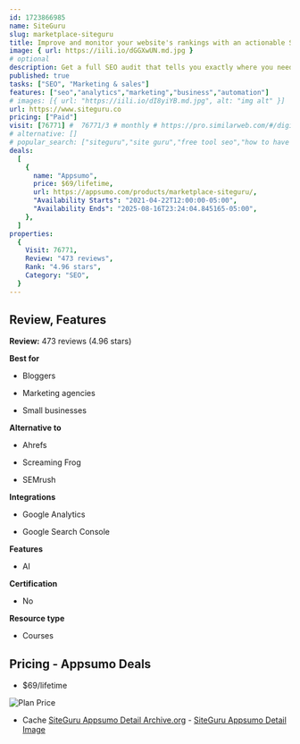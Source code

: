 ```yaml
---
id: 1723866985
name: SiteGuru
slug: marketplace-siteguru
title: Improve and monitor your website's rankings with an actionable SEO todo-list
image: { url: https://iili.io/dGGXwUN.md.jpg }
# optional
description: Get a full SEO audit that tells you exactly where you need to start to improve your rankingsWe give you an actionable to-do list that helps you improve your rankings and get more trafficBy combining data from Google Search Console and Google Analytics, we also help you monitor your SEO performance
published: true
tasks: ["SEO", "Marketing & sales"]
features: ["seo","analytics","marketing","business","automation"]
# images: [{ url: "https://iili.io/dI8yiYB.md.jpg", alt: "img alt" }]
url: https://www.siteguru.co
pricing: ["Paid"]
visit: [76771] #  76771/3 # monthly # https://pro.similarweb.com/#/digitalsuite/websiteanalysis/home
# alternative: []
# popular_search: ["siteguru","site guru","free tool seo","how to have different versions of a website for different regions","check og of my website"]
deals:
  [
    {
      name: "Appsumo",
      price: $69/lifetime,
      url: https://appsumo.com/products/marketplace-siteguru/,
      "Availability Starts": "2021-04-22T12:00:00-05:00",
      "Availability Ends": "2025-08-16T23:24:04.845165-05:00",
    },
  ]
properties:
  {
    Visit: 76771,
    Review: "473 reviews",
    Rank: "4.96 stars",
    Category: "SEO",
  }
---
```


## Review, Features

**Review:** 473 reviews (4.96 stars)

**Best for**

- Bloggers

- Marketing agencies

- Small businesses

**Alternative to**

- Ahrefs

- Screaming Frog

- SEMrush

**Integrations**

- Google Analytics

- Google Search Console

**Features**

- AI

**Certification**

- No

**Resource type**

- Courses

## Pricing - Appsumo Deals

- $69/lifetime

<Img src="https://iili.io/dGMpD6g.png" alt="Plan Price" />

- Cache [SiteGuru Appsumo Detail Archive.org](https://web.archive.org/web/*/https://appsumo.com/products/marketplace-siteguru/) - [SiteGuru Appsumo Detail Image](https://iili.io/dGMyCcG.png)
